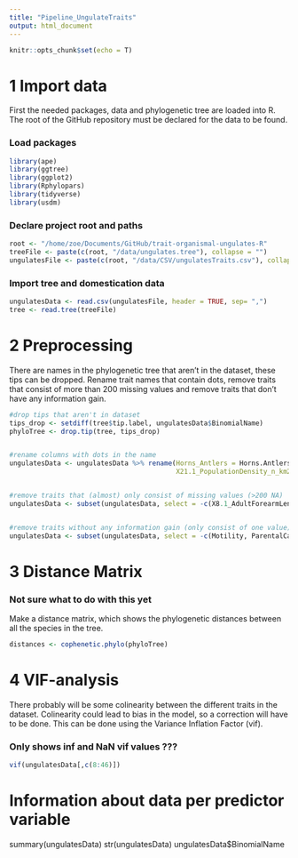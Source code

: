 ```yaml
---
title: "Pipeline_UngulateTraits"
output: html_document
---
```


```r
knitr::opts_chunk$set(echo = T)
```

# 1 Import data

First the needed packages, data and phylogenetic tree are loaded into R. The root of the
GitHub repository must be declared for the data to be found.

### Load packages
```r
library(ape)
library(ggtree)
library(ggplot2)
library(Rphylopars)
library(tidyverse)
library(usdm)
```

### Declare project root and paths
```r
root <- "/home/zoe/Documents/GitHub/trait-organismal-ungulates-R"
treeFile <- paste(c(root, "/data/ungulates.tree"), collapse = "")
ungulatesFile <- paste(c(root, "/data/CSV/ungulatesTraits.csv"), collapse = "")
```

### Import tree and domestication data
```r
ungulatesData <- read.csv(ungulatesFile, header = TRUE, sep= ",")
tree <- read.tree(treeFile)
```


# 2 Preprocessing

There are names in the phylogenetic tree that aren't in the dataset, these tips can be
dropped. Rename trait names that contain dots, remove traits that consist of more than 
200 missing values and remove traits that don't have any information gain.

```r
#drop tips that aren't in dataset
tips_drop <- setdiff(tree$tip.label, ungulatesData$BinomialName)
phyloTree <- drop.tip(tree, tips_drop)


#rename columns with dots in the name
ungulatesData <- ungulatesData %>% rename(Horns_Antlers = Horns.Antlers,
                                          X21.1_PopulationDensity_n_km2 = X21.1_PopulationDensity_n.km2)


#remove traits that (almost) only consist of missing values (>200 NA)
ungulatesData <- subset(ungulatesData, select = -c(X8.1_AdultForearmLen_mm, X18.1_BasalMetRate_mLO2hr, X5.2_BasalMetRateMass_g, X7.1_DispersalAge_d, X16.1_LittersPerYear, X13.2_NeonateHeadBodyLen_mm, X10.1_PopulationGrpSize, X13.3_WeaningHeadBodyLen_mm, X5.4_WeaningBodyMass_g, X2.1_AgeatEyeOpening_d))


#remove traits without any information gain (only consist of one value)
ungulatesData <- subset(ungulatesData, select = -c(Motility, ParentalCare, X12.2_Terrestriality))
```

# 3 Distance Matrix
### Not sure what to do with this yet
Make a distance matrix, which shows the phylogenetic distances between all the species in 
the tree.

```r
distances <- cophenetic.phylo(phyloTree)
```


# 4 VIF-analysis

There probably will be some colinearity between the different traits in the dataset. 
Colinearity could lead to bias in the model, so a correction will have to be done. This can 
be done using the Variance Inflation Factor (vif).

### Only shows inf and NaN vif values ???
```r
vif(ungulatesData[,c(8:46)])
```



# Information about data per predictor variable
summary(ungulatesData)
str(ungulatesData)
ungulatesData$BinomialName

